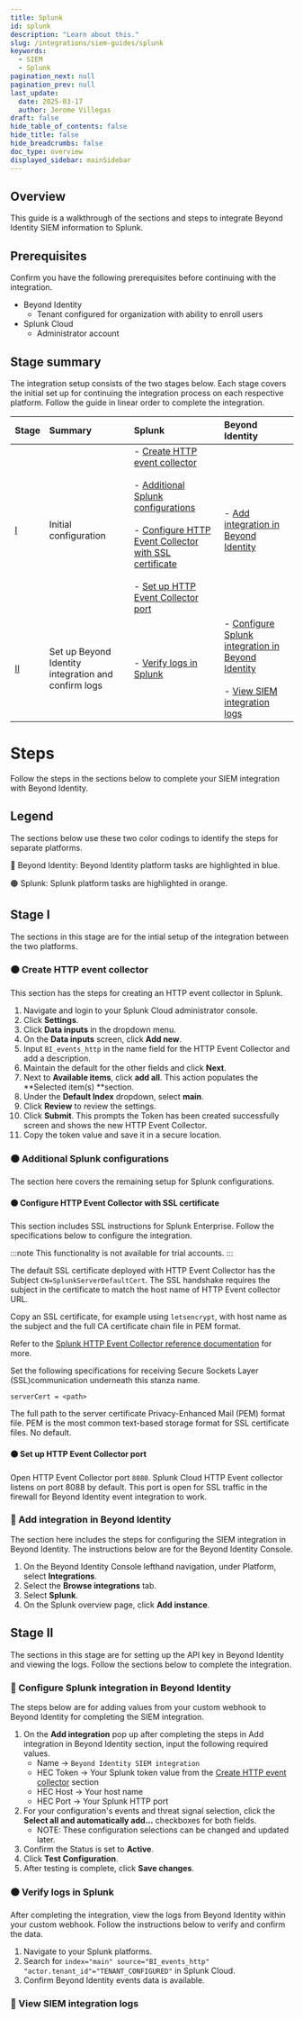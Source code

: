 ```yaml
---
title: Splunk
id: splunk
description: "Learn about this."
slug: /integrations/siem-guides/splunk
keywords:
  - SIEM
  - Splunk
pagination_next: null
pagination_prev: null
last_update:
  date: 2025-03-17
  author: Jerome Villegas
draft: false
hide_table_of_contents: false
hide_title: false
hide_breadcrumbs: false
doc_type: overview
displayed_sidebar: mainSidebar
---
```


## Overview

This guide is a walkthrough of the sections and steps to integrate Beyond Identity SIEM information to Splunk.

## Prerequisites

Confirm you have the following prerequisites before continuing with the integration.

- Beyond Identity
    - Tenant configured for organization with ability to enroll users
- Splunk Cloud
    - Administrator account

## Stage summary

The integration setup consists of the two stages below. Each stage covers the initial set up for continuing the integration process on each respective platform. Follow the guide in linear order to complete the integration.

| Stage | Summary | Splunk | Beyond Identity |
| :---- | :---- | :---- | :---- |
| [I](#stage-i) | Initial configuration | - [Create HTTP event collector](#-create-http-event-collector)<br></br>- [Additional Splunk configurations](#-additional-splunk-configurations)<br></br>   - [Configure HTTP Event Collector with SSL certificate](#-configure-http-event-collector-with-ssl-certificate)<br></br>   - [Set up HTTP Event Collector port](#-set-up-http-event-collector-port) | - [Add integration in Beyond Identity](#-add-integration-in-beyond-identity) |
| [II](#stage-ii) | Set up Beyond Identity integration and confirm logs | - [Verify logs in Splunk](#-verify-logs-in-splunk) | - [Configure Splunk integration in Beyond Identity](#-configure-splunk-integration-in-beyond-identity)<br></br>- [View SIEM integration logs](#-view-siem-integration-logs) |

# Steps

Follow the steps in the sections below to complete your SIEM integration with Beyond Identity.

## Legend

The sections below use these two color codings to identify the steps for separate platforms.

🔵 Beyond Identity: Beyond Identity platform tasks are highlighted in blue.

🟠 Splunk: Splunk platform tasks are highlighted in orange.

## Stage I

The sections in this stage are for the intial setup of the integration between the two platforms.

### 🟠 Create HTTP event collector

This section has the steps for creating an HTTP event collector in Splunk.

1. Navigate and login to your Splunk Cloud administrator console.
2. Click **Settings**.
3. Click **Data inputs** in the dropdown menu.
4. On the **Data inputs** screen, click **Add new**.
5. Input `BI_events_http` in the name field for the HTTP Event Collector and add a description.
6. Maintain the default for the other fields and click **Next**.
7. Next to **Available items**, click **add all**. This action populates the **Selected item(s) **section.
8. Under the **Default Index** dropdown, select **main**.
9. Click **Review** to review the settings.
10. Click **Submit**. This prompts the Token has been created successfully screen and shows the new HTTP Event Collector.
11. Copy the token value and save it in a secure location.

### 🟠 Additional Splunk configurations

The section here covers the remaining setup for Splunk configurations.

#### 🟠 Configure HTTP Event Collector with SSL certificate

This section includes SSL instructions for Splunk Enterprise. Follow the specifications below to configure the integration.

:::note
This functionality is not available for trial accounts.
:::

The default SSL certificate deployed with HTTP Event Collector has the Subject `CN=SplunkServerDefaultCert`. The SSL handshake requires the subject in the certificate to match the host name of HTTP Event collector URL. 

Copy an SSL certificate, for example using `letsencrypt`, with host name as the subject and the full CA certificate chain file in PEM format.

Refer to the [Splunk HTTP Event Collector reference documentation](https://docs.splunk.com/Documentation/Splunk/7.2.0/Admin/Inputsconf#http:_.28HTTP_Event_Collector.29) for more. 
 
Set the following specifications for receiving Secure Sockets Layer (SSL)communication underneath this stanza name.

```
serverCert = <path>
```

The full path to the server certificate Privacy-Enhanced Mail (PEM) format file. PEM is the most common text-based storage format for SSL certificate files. No default.


#### 🟠 Set up HTTP Event Collector port

Open HTTP Event Collector port `8080`. Splunk Cloud HTTP Event collector listens on port 8088 by default. This port is open for SSL traffic in the firewall for Beyond Identity event integration to work.

### 🔵 Add integration in Beyond Identity

The section here includes the steps for configuring the SIEM integration in Beyond Identity. The instructions below are for the Beyond Identity Console.

1. On the Beyond Identity Console lefthand navigation, under Platform, select **Integrations**.
2. Select the **Browse integrations** tab.
3. Select **Splunk**.
4. On the Splunk overview page, click **Add instance**.

## Stage II

The sections in this stage are for setting up the API key in Beyond Identity and viewing the logs. Follow the sections below to complete the integration.

### 🔵 Configure Splunk integration in Beyond Identity

The steps below are for adding values from your custom webhook to Beyond Identity for completing the SIEM integration.

1. On the **Add integration** pop up after completing the steps in Add integration in Beyond Identity section, input the following required values.
    - Name → `Beyond Identity SIEM integration`
    - HEC Token → Your Splunk token value from the [Create HTTP event collector](#-create-http-event-collector) section
    - HEC Host → Your host name
    - HEC Port → Your Splunk HTTP port
2. For your configuration's events and threat signal selection, click the **Select all and automatically add...** checkboxes for both fields.
    - NOTE: These configuration selections can be changed and updated later.
4. Confirm the Status is set to **Active**.
5. Click **Test Configuration**.
6. After testing is complete, click **Save changes**.

### 🟠 Verify logs in Splunk

After completing the integration, view the logs from Beyond Identity within your custom webhook. Follow the instructions below to verify and confirm the data.

1. Navigate to your Splunk platforms.
2. Search for `index="main" source="BI_events_http" "actor.tenant_id"="TENANT_CONFIGURED"` in Splunk Cloud.
3. Confirm Beyond Identity events data is available.



### 🔵 View SIEM integration logs

<ViewSiem />